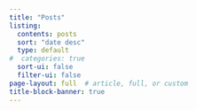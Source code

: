 ```yaml
---
title: "Posts"
listing:
  contents: posts
  sort: "date desc"
  type: default
#  categories: true
  sort-ui: false
  filter-ui: false
page-layout: full  # article, full, or custom
title-block-banner: true
---
```


